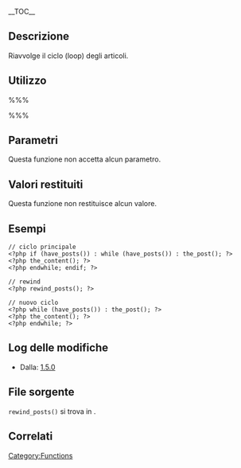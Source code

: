 {{Languages|
{{en|Function Reference/rewind posts}}
{{it|Riferimento funzioni/rewind posts}}
{{ja|Function Reference/rewind posts}}
}}
{{Stub}}
__TOC__
== Descrizione ==

Riavvolge il ciclo (loop) degli articoli.

== Utilizzo ==
%%%<?php rewind_posts(); ?>%%%

== Parametri ==

Questa funzione non accetta alcun parametro.

== Valori restituiti ==

Questa funzione non restituisce alcun valore.

== Esempi ==
<pre>
// ciclo principale
<?php if (have_posts()) : while (have_posts()) : the_post(); ?>
<?php the_content(); ?>
<?php endwhile; endif; ?>

// rewind
<?php rewind_posts(); ?>

// nuovo ciclo
<?php while (have_posts()) : the_post(); ?>
<?php the_content(); ?>
<?php endwhile; ?>
</pre>

== Log delle modifiche ==

* Dalla: [[Version 1.5|1.5.0]]

== File sorgente ==

<tt>rewind_posts()</tt> si trova in {{Trac|wp-includes/query.php}}.

== Correlati ==

{{it:Query Tags}}

{{it:Tag Footer}}

[[Category:Functions]]